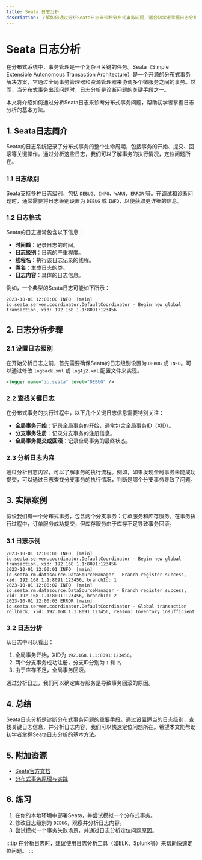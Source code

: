 ```yaml
---
title: Seata 日志分析
description: 了解如何通过分析Seata日志来诊断分布式事务问题，适合初学者掌握日志分析的基本方法。
---
```


# Seata 日志分析

在分布式系统中，事务管理是一个复杂且关键的任务。Seata（Simple Extensible Autonomous Transaction Architecture）是一个开源的分布式事务解决方案，它通过全局事务管理器和资源管理器来协调多个微服务之间的事务。然而，当分布式事务出现问题时，日志分析是诊断问题的关键手段之一。

本文将介绍如何通过分析Seata日志来诊断分布式事务问题，帮助初学者掌握日志分析的基本方法。

## 1. Seata日志简介

Seata的日志系统记录了分布式事务的整个生命周期，包括事务的开始、提交、回滚等关键操作。通过分析这些日志，我们可以了解事务的执行情况，定位问题所在。

### 1.1 日志级别

Seata支持多种日志级别，包括 `DEBUG`、`INFO`、`WARN`、`ERROR` 等。在调试和诊断问题时，通常需要将日志级别设置为 `DEBUG` 或 `INFO`，以便获取更详细的信息。

### 1.2 日志格式

Seata的日志通常包含以下信息：

- **时间戳**：记录日志的时间。
- **日志级别**：日志的严重程度。
- **线程名**：执行该日志记录的线程。
- **类名**：生成日志的类。
- **日志内容**：具体的日志信息。

例如，一个典型的Seata日志可能如下所示：

```
2023-10-01 12:00:00 INFO  [main] io.seata.server.coordinator.DefaultCoordinator - Begin new global transaction, xid: 192.168.1.1:8091:123456
```

## 2. 日志分析步骤

### 2.1 设置日志级别

在开始分析日志之前，首先需要确保Seata的日志级别设置为 `DEBUG` 或 `INFO`。可以通过修改 `logback.xml` 或 `log4j2.xml` 配置文件来实现。

```xml
<logger name="io.seata" level="DEBUG" />
```

### 2.2 查找关键日志

在分布式事务的执行过程中，以下几个关键日志信息需要特别关注：

- **全局事务开始**：记录全局事务的开始，通常包含全局事务ID（XID）。
- **分支事务注册**：记录分支事务的注册信息。
- **全局事务提交或回滚**：记录全局事务的最终状态。

### 2.3 分析日志内容

通过分析日志内容，可以了解事务的执行流程。例如，如果发现全局事务未能成功提交，可以通过日志查找分支事务的执行情况，判断是哪个分支事务导致了问题。

## 3. 实际案例

假设我们有一个分布式事务，包含两个分支事务：订单服务和库存服务。在事务执行过程中，订单服务成功提交，但库存服务由于库存不足导致事务回滚。

### 3.1 日志示例

```plaintext
2023-10-01 12:00:00 INFO  [main] io.seata.server.coordinator.DefaultCoordinator - Begin new global transaction, xid: 192.168.1.1:8091:123456
2023-10-01 12:00:01 INFO  [main] io.seata.rm.datasource.DataSourceManager - Branch register success, xid: 192.168.1.1:8091:123456, branchId: 1
2023-10-01 12:00:02 INFO  [main] io.seata.rm.datasource.DataSourceManager - Branch register success, xid: 192.168.1.1:8091:123456, branchId: 2
2023-10-01 12:00:03 ERROR [main] io.seata.server.coordinator.DefaultCoordinator - Global transaction rollback, xid: 192.168.1.1:8091:123456, reason: Inventory insufficient
```

### 3.2 日志分析

从日志中可以看出：

1. 全局事务开始，XID为 `192.168.1.1:8091:123456`。
2. 两个分支事务成功注册，分支ID分别为 `1` 和 `2`。
3. 由于库存不足，全局事务回滚。

通过分析日志，我们可以确定库存服务是导致事务回滚的原因。

## 4. 总结

Seata日志分析是诊断分布式事务问题的重要手段。通过设置适当的日志级别，查找关键日志信息，并分析日志内容，我们可以快速定位问题所在。希望本文能帮助初学者掌握Seata日志分析的基本方法。

## 5. 附加资源

- [Seata官方文档](https://seata.io/zh-cn/docs/overview/what-is-seata.html)
- [分布式事务原理与实践](https://example.com/distributed-transaction)

## 6. 练习

1. 在你的本地环境中部署Seata，并尝试模拟一个分布式事务。
2. 修改日志级别为 `DEBUG`，观察并分析日志内容。
3. 尝试模拟一个事务失败场景，并通过日志分析定位问题原因。

:::tip
在分析日志时，建议使用日志分析工具（如ELK、Splunk等）来帮助快速定位问题。
:::